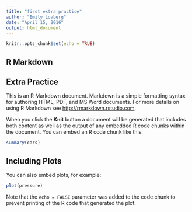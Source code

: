 ```yaml
---
title: "first extra practice"
author: "Emily Lovberg"
date: "April 15, 2016"
output: html_document
---
```


```r
knitr::opts_chunk$set(echo = TRUE)
```

## R Markdown
## Extra Practice

This is an R Markdown document. Markdown is a simple formatting syntax for authoring HTML, PDF, and MS Word documents. For more details on using R Markdown see <http://rmarkdown.rstudio.com>.

When you click the **Knit** button a document will be generated that includes both content as well as the output of any embedded R code chunks within the document. You can embed an R code chunk like this:

```r
summary(cars)
```

## Including Plots

You can also embed plots, for example:

```r
plot(pressure)
```

Note that the `echo = FALSE` parameter was added to the code chunk to prevent printing of the R code that generated the plot.

